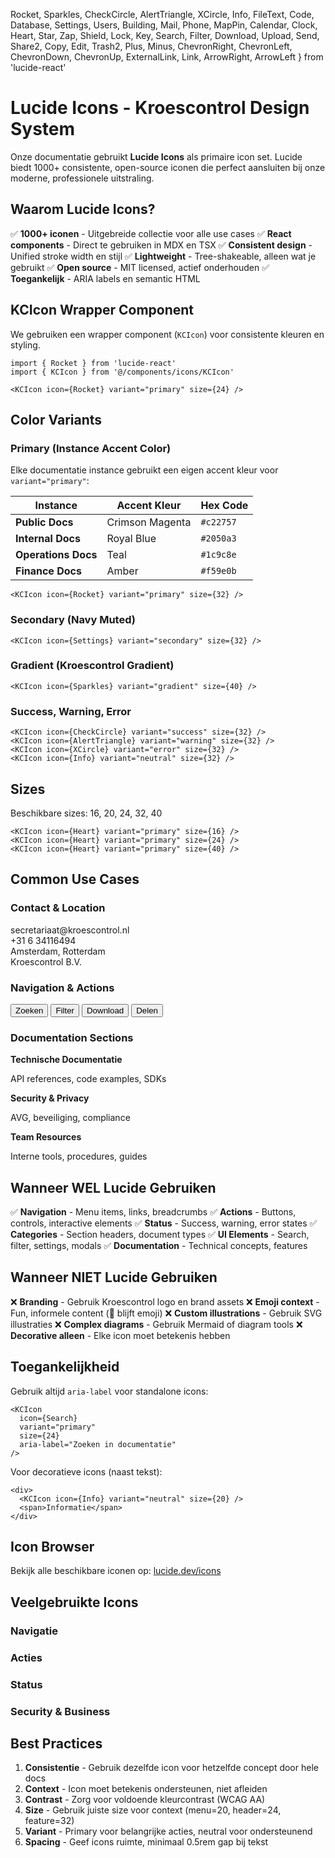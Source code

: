   Rocket,
  Sparkles,
  CheckCircle,
  AlertTriangle,
  XCircle,
  Info,
  FileText,
  Code,
  Database,
  Settings,
  Users,
  Building,
  Mail,
  Phone,
  MapPin,
  Calendar,
  Clock,
  Heart,
  Star,
  Zap,
  Shield,
  Lock,
  Key,
  Search,
  Filter,
  Download,
  Upload,
  Send,
  Share2,
  Copy,
  Edit,
  Trash2,
  Plus,
  Minus,
  ChevronRight,
  ChevronLeft,
  ChevronDown,
  ChevronUp,
  ExternalLink,
  Link,
  ArrowRight,
  ArrowLeft
} from 'lucide-react'

# Lucide Icons - Kroescontrol Design System

Onze documentatie gebruikt **Lucide Icons** als primaire icon set. Lucide biedt 1000+ consistente, open-source iconen die perfect aansluiten bij onze moderne, professionele uitstraling.

## Waarom Lucide Icons?

✅ **1000+ iconen** - Uitgebreide collectie voor alle use cases
✅ **React components** - Direct te gebruiken in MDX en TSX
✅ **Consistent design** - Unified stroke width en stijl
✅ **Lightweight** - Tree-shakeable, alleen wat je gebruikt
✅ **Open source** - MIT licensed, actief onderhouden
✅ **Toegankelijk** - ARIA labels en semantic HTML

## KCIcon Wrapper Component

We gebruiken een wrapper component (`KCIcon`) voor consistente kleuren en styling.

```tsx
import { Rocket } from 'lucide-react'
import { KCIcon } from '@/components/icons/KCIcon'

<KCIcon icon={Rocket} variant="primary" size={24} />
```

## Color Variants

### Primary (Instance Accent Color)

Elke documentatie instance gebruikt een eigen accent kleur voor `variant="primary"`:

| Instance | Accent Kleur | Hex Code |
|----------|--------------|----------|
| **Public Docs** | Crimson Magenta | `#c22757` |
| **Internal Docs** | Royal Blue | `#2050a3` |
| **Operations Docs** | Teal | `#1c9c8e` |
| **Finance Docs** | Amber | `#f59e0b` |

<div style={{ display: 'flex', gap: '1rem', alignItems: 'center', marginTop: '1rem' }}>
  <KCIcon icon={Rocket} variant="primary" size={32} />
  <KCIcon icon={Sparkles} variant="primary" size={32} />
  <KCIcon icon={Heart} variant="primary" size={32} />
  <KCIcon icon={Star} variant="primary" size={32} />
  <KCIcon icon={Zap} variant="primary" size={32} />
</div>

```tsx
<KCIcon icon={Rocket} variant="primary" size={32} />
```

### Secondary (Navy Muted)

<div style={{ display: 'flex', gap: '1rem', alignItems: 'center', marginTop: '1rem' }}>
  <KCIcon icon={FileText} variant="secondary" size={32} />
  <KCIcon icon={Code} variant="secondary" size={32} />
  <KCIcon icon={Database} variant="secondary" size={32} />
  <KCIcon icon={Settings} variant="secondary" size={32} />
  <KCIcon icon={Users} variant="secondary" size={32} />
</div>

```tsx
<KCIcon icon={Settings} variant="secondary" size={32} />
```

### Gradient (Kroescontrol Gradient)

<div style={{ display: 'flex', gap: '1rem', alignItems: 'center', marginTop: '1rem' }}>
  <KCIcon icon={Sparkles} variant="gradient" size={40} />
  <KCIcon icon={Rocket} variant="gradient" size={40} />
  <KCIcon icon={Star} variant="gradient" size={40} />
  <KCIcon icon={Zap} variant="gradient" size={40} />
</div>

```tsx
<KCIcon icon={Sparkles} variant="gradient" size={40} />
```

### Success, Warning, Error

<div style={{ display: 'flex', gap: '1rem', alignItems: 'center', marginTop: '1rem' }}>
  <KCIcon icon={CheckCircle} variant="success" size={32} />
  <KCIcon icon={AlertTriangle} variant="warning" size={32} />
  <KCIcon icon={XCircle} variant="error" size={32} />
  <KCIcon icon={Info} variant="neutral" size={32} />
</div>

```tsx
<KCIcon icon={CheckCircle} variant="success" size={32} />
<KCIcon icon={AlertTriangle} variant="warning" size={32} />
<KCIcon icon={XCircle} variant="error" size={32} />
<KCIcon icon={Info} variant="neutral" size={32} />
```

## Sizes

Beschikbare sizes: 16, 20, 24, 32, 40

<div style={{ display: 'flex', gap: '1rem', alignItems: 'center', marginTop: '1rem' }}>
  <KCIcon icon={Heart} variant="primary" size={16} />
  <KCIcon icon={Heart} variant="primary" size={20} />
  <KCIcon icon={Heart} variant="primary" size={24} />
  <KCIcon icon={Heart} variant="primary" size={32} />
  <KCIcon icon={Heart} variant="primary" size={40} />
</div>

```tsx
<KCIcon icon={Heart} variant="primary" size={16} />
<KCIcon icon={Heart} variant="primary" size={24} />
<KCIcon icon={Heart} variant="primary" size={40} />
```

## Common Use Cases

### Contact & Location

<div style={{ display: 'grid', gridTemplateColumns: 'repeat(auto-fit, minmax(200px, 1fr))', gap: '1rem', marginTop: '1rem' }}>
  <div style={{ display: 'flex', alignItems: 'center', gap: '0.5rem' }}>
    <KCIcon icon={Mail} variant="primary" size={20} />
    <span>secretariaat@kroescontrol.nl</span>
  </div>
  <div style={{ display: 'flex', alignItems: 'center', gap: '0.5rem' }}>
    <KCIcon icon={Phone} variant="primary" size={20} />
    <span>+31 6 34116494</span>
  </div>
  <div style={{ display: 'flex', alignItems: 'center', gap: '0.5rem' }}>
    <KCIcon icon={MapPin} variant="primary" size={20} />
    <span>Amsterdam, Rotterdam</span>
  </div>
  <div style={{ display: 'flex', alignItems: 'center', gap: '0.5rem' }}>
    <KCIcon icon={Building} variant="primary" size={20} />
    <span>Kroescontrol B.V.</span>
  </div>
</div>

### Navigation & Actions

<div style={{ display: 'flex', gap: '1rem', alignItems: 'center', marginTop: '1rem', flexWrap: 'wrap' }}>
  <button style={{ display: 'flex', alignItems: 'center', gap: '0.5rem', padding: '0.5rem 1rem', border: '1px solid #e2e8f0', borderRadius: '0.375rem', background: 'white', cursor: 'pointer' }}>
    <KCIcon icon={Search} variant="neutral" size={20} />
    <span>Zoeken</span>
  </button>
  <button style={{ display: 'flex', alignItems: 'center', gap: '0.5rem', padding: '0.5rem 1rem', border: '1px solid #e2e8f0', borderRadius: '0.375rem', background: 'white', cursor: 'pointer' }}>
    <KCIcon icon={Filter} variant="neutral" size={20} />
    <span>Filter</span>
  </button>
  <button style={{ display: 'flex', alignItems: 'center', gap: '0.5rem', padding: '0.5rem 1rem', border: '1px solid #e2e8f0', borderRadius: '0.375rem', background: 'white', cursor: 'pointer' }}>
    <KCIcon icon={Download} variant="neutral" size={20} />
    <span>Download</span>
  </button>
  <button style={{ display: 'flex', alignItems: 'center', gap: '0.5rem', padding: '0.5rem 1rem', border: '1px solid #e2e8f0', borderRadius: '0.375rem', background: 'white', cursor: 'pointer' }}>
    <KCIcon icon={Share2} variant="neutral" size={20} />
    <span>Delen</span>
  </button>
</div>

### Documentation Sections

<div style={{ display: 'grid', gridTemplateColumns: 'repeat(auto-fit, minmax(250px, 1fr))', gap: '1rem', marginTop: '1rem' }}>
  <div style={{ padding: '1rem', border: '1px solid #e2e8f0', borderRadius: '0.5rem' }}>
    <div style={{ display: 'flex', alignItems: 'center', gap: '0.5rem', marginBottom: '0.5rem' }}>
      <KCIcon icon={Code} variant="primary" size={24} />
      <strong>Technische Documentatie</strong>
    </div>
    <p style={{ margin: 0, fontSize: '0.875rem', color: '#64748b' }}>API references, code examples, SDKs</p>
  </div>
  <div style={{ padding: '1rem', border: '1px solid #e2e8f0', borderRadius: '0.5rem' }}>
    <div style={{ display: 'flex', alignItems: 'center', gap: '0.5rem', marginBottom: '0.5rem' }}>
      <KCIcon icon={Shield} variant="primary" size={24} />
      <strong>Security & Privacy</strong>
    </div>
    <p style={{ margin: 0, fontSize: '0.875rem', color: '#64748b' }}>AVG, beveiliging, compliance</p>
  </div>
  <div style={{ padding: '1rem', border: '1px solid #e2e8f0', borderRadius: '0.5rem' }}>
    <div style={{ display: 'flex', alignItems: 'center', gap: '0.5rem', marginBottom: '0.5rem' }}>
      <KCIcon icon={Users} variant="primary" size={24} />
      <strong>Team Resources</strong>
    </div>
    <p style={{ margin: 0, fontSize: '0.875rem', color: '#64748b' }}>Interne tools, procedures, guides</p>
  </div>
</div>

## Wanneer WEL Lucide Gebruiken

✅ **Navigation** - Menu items, links, breadcrumbs
✅ **Actions** - Buttons, controls, interactive elements
✅ **Status** - Success, warning, error states
✅ **Categories** - Section headers, document types
✅ **UI Elements** - Search, filter, settings, modals
✅ **Documentation** - Technical concepts, features

## Wanneer NIET Lucide Gebruiken

❌ **Branding** - Gebruik Kroescontrol logo en brand assets
❌ **Emoji context** - Fun, informele content (🎉 blijft emoji)
❌ **Custom illustrations** - Gebruik SVG illustraties
❌ **Complex diagrams** - Gebruik Mermaid of diagram tools
❌ **Decorative alleen** - Elke icon moet betekenis hebben

## Toegankelijkheid

Gebruik altijd `aria-label` voor standalone icons:

```tsx
<KCIcon
  icon={Search}
  variant="primary"
  size={24}
  aria-label="Zoeken in documentatie"
/>
```

Voor decoratieve icons (naast tekst):

```tsx
<div>
  <KCIcon icon={Info} variant="neutral" size={20} />
  <span>Informatie</span>
</div>
```

## Icon Browser

Bekijk alle beschikbare iconen op:
[lucide.dev/icons](https://lucide.dev/icons)

## Veelgebruikte Icons

### Navigatie
<div style={{ display: 'flex', gap: '0.5rem', marginTop: '1rem', flexWrap: 'wrap' }}>
  <KCIcon icon={ChevronRight} variant="neutral" size={20} />
  <KCIcon icon={ChevronLeft} variant="neutral" size={20} />
  <KCIcon icon={ChevronDown} variant="neutral" size={20} />
  <KCIcon icon={ChevronUp} variant="neutral" size={20} />
  <KCIcon icon={ArrowRight} variant="neutral" size={20} />
  <KCIcon icon={ArrowLeft} variant="neutral" size={20} />
  <KCIcon icon={ExternalLink} variant="neutral" size={20} />
  <KCIcon icon={Link} variant="neutral" size={20} />
</div>

### Acties
<div style={{ display: 'flex', gap: '0.5rem', marginTop: '1rem', flexWrap: 'wrap' }}>
  <KCIcon icon={Plus} variant="neutral" size={20} />
  <KCIcon icon={Minus} variant="neutral" size={20} />
  <KCIcon icon={Edit} variant="neutral" size={20} />
  <KCIcon icon={Trash2} variant="error" size={20} />
  <KCIcon icon={Copy} variant="neutral" size={20} />
  <KCIcon icon={Send} variant="primary" size={20} />
  <KCIcon icon={Upload} variant="neutral" size={20} />
  <KCIcon icon={Download} variant="neutral" size={20} />
</div>

### Status
<div style={{ display: 'flex', gap: '0.5rem', marginTop: '1rem', flexWrap: 'wrap' }}>
  <KCIcon icon={CheckCircle} variant="success" size={20} />
  <KCIcon icon={XCircle} variant="error" size={20} />
  <KCIcon icon={AlertTriangle} variant="warning" size={20} />
  <KCIcon icon={Info} variant="neutral" size={20} />
</div>

### Security & Business
<div style={{ display: 'flex', gap: '0.5rem', marginTop: '1rem', flexWrap: 'wrap' }}>
  <KCIcon icon={Shield} variant="primary" size={20} />
  <KCIcon icon={Lock} variant="neutral" size={20} />
  <KCIcon icon={Key} variant="neutral" size={20} />
  <KCIcon icon={Calendar} variant="neutral" size={20} />
  <KCIcon icon={Clock} variant="neutral" size={20} />
</div>

## Best Practices

1. **Consistentie** - Gebruik dezelfde icon voor hetzelfde concept door hele docs
2. **Context** - Icon moet betekenis ondersteunen, niet afleiden
3. **Contrast** - Zorg voor voldoende kleurcontrast (WCAG AA)
4. **Size** - Gebruik juiste size voor context (menu=20, header=24, feature=32)
5. **Variant** - Primary voor belangrijke acties, neutral voor ondersteunend
6. **Spacing** - Geef icons ruimte, minimaal 0.5rem gap bij tekst

